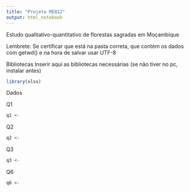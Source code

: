 ```yaml
---
title: "Projeto ME812"
output: html_notebook
---
```


Estudo qualitativo-quantitativo de florestas sagradas em Moçambique

Lembrete: Se certificar que está na pasta correta, que contém os dados com getwd() e na hora de salvar usar UTF-8

Bibliotecas
Inserir aqui as bibliotecas necessárias (se não tiver no pc, instalar antes)
```r
library(xlsx)
```


Dados

Q1
```r

q1 <- 

```

Q2
```r

q2 <- 

```

Q3
```r

q3 <- 

```

Q6
```r

q6 <- 

```

